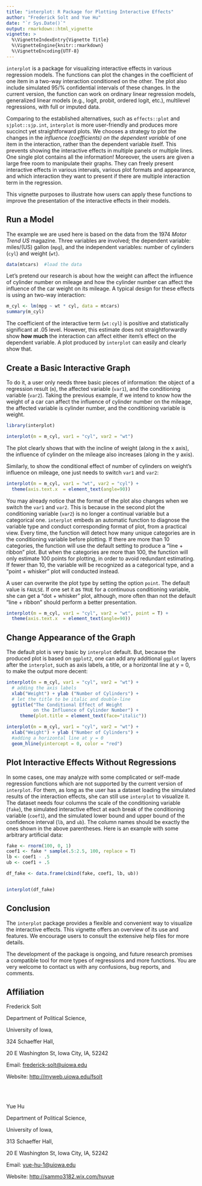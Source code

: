 ```yaml
---
title: "interplot: R Package for Plotting Interactive Effects"
author: "Frederick Solt and Yue Hu"
date: "`r Sys.Date()`"
output: rmarkdown::html_vignette
vignette: >
  %\VignetteIndexEntry{Vignette Title}
  %\VignetteEngine{knitr::rmarkdown}
  %\VignetteEncoding{UTF-8}
---
```


`interplot` is a package for visualizing interactive effects in various regression models. The functions can plot the changes in the coefficient of one item in a two-way interaction conditioned on the other. The plot also include simulated 95/% confidential intervals of these changes. In the current version, the function can work on ordinary linear regression models, generalized linear models (e.g., logit, probit, ordered logit, etc.), multilevel regressions, with full or imputed data. 


Comparing to the established alternatives, such as `effects::plot` and `sjplot::sjp.int`, `interplot` is more user-friendly and produces more succinct yet straightforward plots. We chooses a strategy to plot the changes in the *influence (coefficients) on the dependent variable* of one item in the interaction, rather than the dependent variable itself. This prevents showing the interactive effects in multiple panels or multiple lines. One single plot contains all the information! Moreover, the users are given a large free room to manipulate their graphs. They can freely present interactive effects in various intervals, various plot formats and appearance, and which interaction they want to present if there are multiple interaction term in the regression.


This vignette purposes to illustrate how users can apply these functions to improve the presentation of the interactive effects in their models. 

## Run a Model

The example we are used here is based on the data from the 1974 *Motor Trend US* magazine. Three variables are involved; the dependent variable: miles/(US) gallon (`mpg`), and the independent variables: number of cylinders (`cyl`) and weight (`wt`).

```r
data(mtcars)  #load the data
```

Let's pretend our research is about how the weight can affect the influence of cylinder number on mileage and how the cylinder number can affect the influence of the car weight on its mileage. A typical design for these effects is using an two-way interaction:

```r

m_cyl <- lm(mpg ~ wt * cyl, data = mtcars)
summary(m_cyl)


```

The coefficient of the interactive term (`wt:cyl`) is positive and statistically significant at .05 level. However, this estimate does not straightforwardly show **how much** the interaction can affect either item's effect on the dependent variable. A plot produced by `interplot` can easily and clearly show that.

## Create a Basic Interactive Graph

To do it, a user only needs three basic pieces of information: the object of a regression result (`m`), the affected variable (`var1`), and the conditioning variable (`var2`). Taking the previous example, if we intend to know how the weight of a car can affect the influence of cylinder number on the mileage, the affected variable is cylinder number, and the conditioning variable is weight. 

```r
library(interplot)

interplot(m = m_cyl, var1 = "cyl", var2 = "wt")
```

The plot clearly shows that with the incline of weight (along in the x axis), the influence of cylinder on the mileage also increases (along in the y axis).

Similarly, to show the conditional effect of number of cylinders on weight's influence on mileage, one just needs to switch `var1` and `var2`:

```r
interplot(m = m_cyl, var1 = "wt", var2 = "cyl") +
  theme(axis.text.x  = element_text(angle=90))
```

You may already notice that the format of the plot also changes when we switch the `var1` and `var2`. This is because in the second plot the conditioning variable (`var2`) is no longer a continual variable but a categorical one. `interplot` embeds an automatic function to diagnose the variable type and conduct corresponding format of plot, from a practical view. Every time, the function will detect how many unique categories are in the conditioning variable before plotting. If there are more than 10 categories, the function will use the default setting to produce a "line + ribbon" plot. But when the categories are more than 100, the function will only estimate 100 points for plotting, in order to avoid redundant estimating. If fewer than 10, the variable will be recognized as a categorical type, and a "point + whisker" plot will conducted instead. 


A user can overwrite the plot type by setting the option `point`. The default value is `FAULSE`. If one set it as `TRUE` for a continuous conditioning variable, she can get a "dot + whisker" plot, although, more often than not the default "line + ribbon" should perform a better presentation.

```r
interplot(m = m_cyl, var1 = "cyl", var2 = "wt", point = T) +
  theme(axis.text.x  = element_text(angle=90))
```


## Change Appearance of the Graph

The default plot is very basic by `interplot` default. But, because the produced plot is based on `ggplot2`, one can add any additional `ggplot` layers after the `interplot`, such as axis labels, a title, or a horizontal line at y = 0, to make the output more decent:


```r
interplot(m = m_cyl, var1 = "cyl", var2 = "wt") +
  # adding the axis labels
  xlab("Weight") + ylab ("Number of Cylinders") + 
  # let the title to be italic and double-line
  ggtitle("The Conditional Effect of Weight
          on the Influence of Cylinder Number") + 
     theme(plot.title = element_text(face="italic"))  

interplot(m = m_cyl, var1 = "cyl", var2 = "wt") +
  xlab("Weight") + ylab ("Number of Cylinders") + 
  #adding a horizontal line at y = 0
  geom_hline(yintercept = 0, color = "red")

```


## Plot Interactive Effects Without Regressions

In some cases, one may analyze with some complicated or self-made regression functions which are not supported by the current version of `interplot`. For them, as long as the user has a dataset loading the simulated results of the interaction effects, she can still use `interplot` to visualize it. The dataset needs four columns the scale of the conditioning variable (`fake`), the simulated interactive effect at each break of the conditioning variable (`coef1`), and the simulated lower bound and upper bound of the confidence interval (`lb`, and `ub`). The column names should be exactly the ones shown in the above parentheses. Here is an example with some arbitrary artificial data:

```r
fake <- rnorm(100, 0, 1)
coef1 <- fake * sample(.5:2.5, 100, replace = T)
lb <- coef1 - .5
ub <- coef1 + .5

df_fake <- data.frame(cbind(fake, coef1, lb, ub))


interplot(df_fake)

```

## Conclusion

The `interplot` package provides a flexible and convenient way to visualize the interactive effects. This vignette offers an overview of its use and features. We encourage users to consult the extensive help files for more details. 

The development of the package is ongoing, and future research promises a compatible tool for more types of regressions and more functions. You are very welcome to contact us with any confusions, bug reports, and comments.

## Affiliation

Frederick Solt

Department of Political Science,

University of Iowa, 

324 Schaeffer Hall,

20 E Washington St, Iowa City, IA, 52242

Email: <frederick-solt@uiowa.edu>

Website: <http://myweb.uiowa.edu/fsolt>

<br></br>

Yue Hu

Department of Political Science,

University of Iowa, 

313 Schaeffer Hall,

20 E Washington St, Iowa City, IA, 52242

Email: <yue-hu-1@uiowa.edu>

Website: <http://sammo3182.wix.com/huyue>


